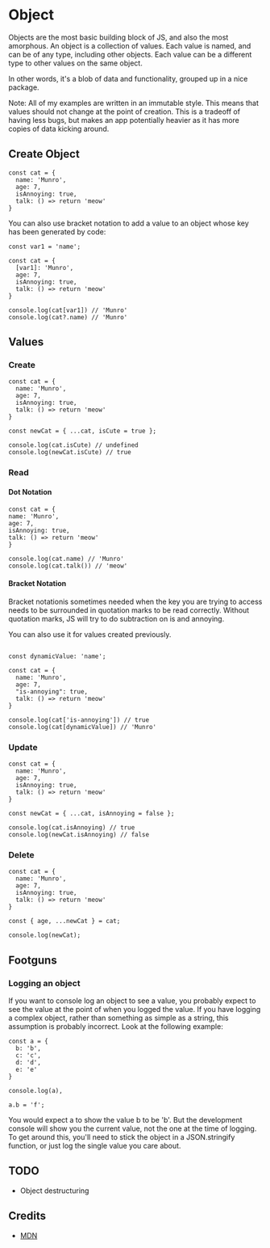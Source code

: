 # Object

Objects are the most basic building block of JS, and also the most amorphous.
An object is a collection of values. Each value is named, and can be of any type,
including other objects. Each value can be a different type to other values on the same object.

In other words, it's a blob of data and functionality, grouped up in a nice package.

Note: All of my examples are written in an immutable style. This means that values should not
change at the point of creation. This is a tradeoff of having less bugs, but makes an app
potentially heavier as it has more copies of data kicking around.

## Create Object

```JS
const cat = {
  name: 'Munro',
  age: 7,
  isAnnoying: true,
  talk: () => return 'meow'
}
```

You can also use bracket notation to add a value to an object whose key has been generated by code:

```JS
const var1 = 'name';

const cat = {
  [var1]: 'Munro',
  age: 7,
  isAnnoying: true,
  talk: () => return 'meow'
}

console.log(cat[var1]) // 'Munro'
console.log(cat?.name) // 'Munro'
```

## Values

### Create

```JS
const cat = {
  name: 'Munro',
  age: 7,
  isAnnoying: true,
  talk: () => return 'meow'
}

const newCat = { ...cat, isCute = true };

console.log(cat.isCute) // undefined
console.log(newCat.isCute) // true
```

### Read

#### Dot Notation

```JS
const cat = {
name: 'Munro',
age: 7,
isAnnoying: true,
talk: () => return 'meow'
}

console.log(cat.name) // 'Munro'
console.log(cat.talk()) // 'meow'
```

#### Bracket Notation

Bracket notationis sometimes needed when the key you are trying to access needs to be surrounded in
quotation marks to be read correctly. Without quotation marks, JS will try to do subtraction on is
and annoying.

You can also use it for values created previously.

```JS

const dynamicValue: 'name';

const cat = {
  name: 'Munro',
  age: 7,
  "is-annoying": true,
  talk: () => return 'meow'
}

console.log(cat['is-annoying']) // true
console.log(cat[dynamicValue]) // 'Munro'
```

### Update

```JS
const cat = {
  name: 'Munro',
  age: 7,
  isAnnoying: true,
  talk: () => return 'meow'
}

const newCat = { ...cat, isAnnoying = false };

console.log(cat.isAnnoying) // true
console.log(newCat.isAnnoying) // false
```

### Delete

```JS
const cat = {
  name: 'Munro',
  age: 7,
  isAnnoying: true,
  talk: () => return 'meow'
}

const { age, ...newCat } = cat;

console.log(newCat);
```

## Footguns

### Logging an object

If you want to console log an object to see a value, you probably expect to see the value
at the point of when you logged the value. If you have logging a complex object, rather than
something as simple as a string, this assumption is probably incorrect. Look at the following
example:

```JS
const a = {
  b: 'b',
  c: 'c',
  d: 'd',
  e: 'e'
}

console.log(a),

a.b = 'f';
```

You would expect a to show the value b to be 'b'. But the development console will show you the current
value, not the one at the time of logging. To get around this, you'll need to stick the object in a
JSON.stringify function, or just log the single value you care about.

## TODO

- Object destructuring

## Credits

- [MDN][mdn]

[mdn]: https://developer.mozilla.org/en-US/docs/Learn/JavaScript/Objects/Basics
